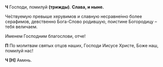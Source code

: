 **Ч** Господи, помилуй **(трижды)**. **Слава, и ныне.**

Че́ствуемую превыше херувимов и славную несравне́нно более серафимов, девственно Бога-Слово родившую, поистине Богородицу – тебя величаем.

Именем Господним благослови, отче!

**П** По молитвам святых отцов наших, Господи Иисусе Христе, Боже наш, помилуй нас!

**Ч [Н]** Аминь.
